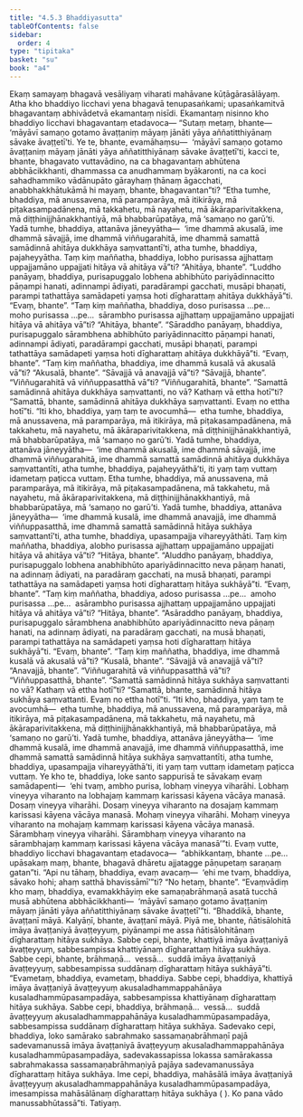 ```yaml
---
title: "4.5.3 Bhaddiyasutta"
tableOfContents: false
sidebar:
  order: 4
type: "tipitaka"
basket: "su"
book: "a4"
---
```



<DynamicBreadcrumb />

<Division number="193" book="a4" bookNo="15" page="511">

<Paragraph number="1197" book="a4">
Ekaṃ samayaṃ bhagavā vesāliyaṃ viharati mahāvane kūṭāgārasālāyaṃ. Atha kho bhaddiyo licchavi yena bhagavā tenupasaṅkami; upasaṅkamitvā bhagavantaṃ abhivādetvā ekamantaṃ nisīdi. Ekamantaṃ nisinno kho bhaddiyo licchavi bhagavantaṃ etadavoca—
</Paragraph>

<Paragraph number="1198" book="a4">
“Sutaṃ metaṃ, bhante—  ‘māyāvī samaṇo gotamo āvaṭṭaniṃ māyaṃ jānāti yāya aññatitthiyānaṃ sāvake āvaṭṭetī’ti. Ye te, bhante, evamāhaṃsu—  ‘māyāvī samaṇo gotamo āvaṭṭaniṃ māyaṃ jānāti yāya aññatitthiyānaṃ sāvake āvaṭṭetī’ti, kacci te, bhante, bhagavato vuttavādino, na ca bhagavantaṃ abhūtena abbhācikkhanti, dhammassa ca anudhammaṃ byākaronti, na ca koci sahadhammiko vādānupāto gārayhaṃ ṭhānaṃ āgacchati, anabbhakkhātukāmā hi mayaṃ, bhante, bhagavantan”ti?
</Paragraph>

<Paragraph number="1199" book="a4">
“Etha tumhe, bhaddiya, mā anussavena, mā paramparāya, mā itikirāya, mā piṭakasampadānena, mā takkahetu, mā nayahetu, mā ākāraparivitakkena, mā diṭṭhinijjhānakkhantiyā, mā bhabbarūpatāya, mā ‘samaṇo no garū’ti. Yadā tumhe, bhaddiya, attanāva jāneyyātha—  ‘ime dhammā akusalā, ime dhammā sāvajjā, ime dhammā viññugarahitā, ime dhammā samattā samādinnā ahitāya dukkhāya saṃvattantī’ti, atha tumhe, bhaddiya, pajaheyyātha.
</Paragraph>

<Paragraph number="1200" book="a4">
Taṃ kiṃ maññatha, bhaddiya, lobho purisassa ajjhattaṃ uppajjamāno uppajjati hitāya vā ahitāya vā”ti? “Ahitāya, bhante”. “Luddho panāyaṃ, bhaddiya, purisapuggalo lobhena abhibhūto pariyādinnacitto pāṇampi hanati, adinnampi ādiyati, paradārampi gacchati, musāpi bhaṇati, parampi tathattāya samādapeti yaṃsa hoti dīgharattaṃ ahitāya dukkhāyā”ti. “Evaṃ, bhante”.
</Paragraph>

<Paragraph number="1201" book="a4">
“Taṃ kiṃ maññatha, bhaddiya, doso purisassa …pe…  moho purisassa …pe…  sārambho purisassa ajjhattaṃ uppajjamāno uppajjati hitāya vā ahitāya vā”ti? “Ahitāya, bhante”. “Sāraddho panāyaṃ, bhaddiya, purisapuggalo sārambhena abhibhūto pariyādinnacitto pāṇampi hanati, adinnampi ādiyati, paradārampi gacchati, musāpi bhaṇati, parampi tathattāya samādapeti yaṃsa hoti dīgharattaṃ ahitāya dukkhāyā”ti. “Evaṃ, bhante”.
</Paragraph>

<Paragraph number="1202" book="a4">
“Taṃ kiṃ maññatha, bhaddiya, ime dhammā kusalā vā akusalā vā”ti? “Akusalā, bhante”. “Sāvajjā vā anavajjā vā”ti? “Sāvajjā, bhante”. “Viññugarahitā vā viññuppasatthā vā”ti? “Viññugarahitā, bhante”. “Samattā samādinnā ahitāya dukkhāya saṃvattanti, no vā? Kathaṃ vā ettha hotī”ti? “Samattā, bhante, samādinnā ahitāya dukkhāya saṃvattanti. Evaṃ no ettha hotī”ti.
</Paragraph>

<Paragraph number="1203" book="a4">
“Iti kho, bhaddiya, yaṃ taṃ te avocumhā—  etha tumhe, bhaddiya, mā anussavena, mā paramparāya, mā itikirāya, mā piṭakasampadānena, mā takkahetu, mā nayahetu, mā ākāraparivitakkena, mā diṭṭhinijjhānakkhantiyā, mā bhabbarūpatāya, mā ‘samaṇo no garū’ti. Yadā tumhe, bhaddiya, attanāva jāneyyātha—  ‘ime dhammā akusalā, ime dhammā sāvajjā, ime dhammā viññugarahitā, ime dhammā samattā samādinnā ahitāya dukkhāya saṃvattantīti, atha tumhe, bhaddiya, pajaheyyāthā’ti, iti yaṃ taṃ vuttaṃ idametaṃ paṭicca vuttaṃ.
</Paragraph>

<Paragraph number="1204" book="a4">
Etha tumhe, bhaddiya, mā anussavena, mā paramparāya, mā itikirāya, mā piṭakasampadānena, mā takkahetu, mā nayahetu, mā ākāraparivitakkena, mā diṭṭhinijjhānakkhantiyā, mā bhabbarūpatāya, mā ‘samaṇo no garū’ti. Yadā tumhe, bhaddiya, attanāva jāneyyātha—  ‘ime dhammā kusalā, ime dhammā anavajjā, ime dhammā viññuppasatthā, ime dhammā samattā samādinnā hitāya sukhāya saṃvattantī’ti, atha tumhe, bhaddiya, upasampajja vihareyyāthāti.
</Paragraph>

<Paragraph number="1205" book="a4">
Taṃ kiṃ maññatha, bhaddiya, alobho purisassa ajjhattaṃ uppajjamāno uppajjati hitāya vā ahitāya vā”ti? “Hitāya, bhante”. “Aluddho panāyaṃ, bhaddiya, purisapuggalo lobhena anabhibhūto apariyādinnacitto neva pāṇaṃ hanati, na adinnaṃ ādiyati, na paradāraṃ gacchati, na musā bhaṇati, parampi tathattāya na samādapeti yaṃsa hoti dīgharattaṃ hitāya sukhāyā”ti. “Evaṃ, bhante”.
</Paragraph>

<Paragraph number="1206" book="a4">
“Taṃ kiṃ maññatha, bhaddiya, adoso purisassa …pe…  amoho purisassa …pe…  asārambho purisassa ajjhattaṃ uppajjamāno uppajjati hitāya vā ahitāya vā”ti? “Hitāya, bhante”. “Asāraddho panāyaṃ, bhaddiya, purisapuggalo sārambhena anabhibhūto apariyādinnacitto neva pāṇaṃ hanati, na adinnaṃ ādiyati, na paradāraṃ gacchati, na musā bhaṇati, parampi tathattāya na samādapeti yaṃsa hoti dīgharattaṃ hitāya sukhāyā”ti. “Evaṃ, bhante”.
</Paragraph>

<Paragraph number="1207" book="a4">
“Taṃ kiṃ maññatha, bhaddiya, ime dhammā kusalā vā akusalā vā”ti? “Kusalā, bhante”. “Sāvajjā vā anavajjā vā”ti? “Anavajjā, bhante”. “Viññugarahitā vā viññuppasatthā vā”ti? “Viññuppasatthā, bhante”. “Samattā samādinnā hitāya sukhāya saṃvattanti no vā? Kathaṃ vā ettha hotī”ti? “Samattā, bhante, samādinnā hitāya sukhāya saṃvattanti. Evaṃ no ettha hotī”ti.
</Paragraph>

<Paragraph number="1208" book="a4">
“Iti kho, bhaddiya, yaṃ taṃ te avocumhā—  etha tumhe, bhaddiya, mā anussavena, mā paramparāya, mā itikirāya, mā piṭakasampadānena, mā takkahetu, mā nayahetu, mā ākāraparivitakkena, mā diṭṭhinijjhānakkhantiyā, mā bhabbarūpatāya, mā ‘samaṇo no garū’ti. Yadā tumhe, bhaddiya, attanāva jāneyyātha—  ‘ime dhammā kusalā, ime dhammā anavajjā, ime dhammā viññuppasatthā, ime dhammā samattā samādinnā hitāya sukhāya saṃvattantīti, atha tumhe, bhaddiya, upasampajja vihareyyāthā’ti, iti yaṃ taṃ vuttaṃ idametaṃ paṭicca vuttaṃ.
</Paragraph>

<Paragraph number="1209" book="a4">
Ye kho te, bhaddiya, loke santo sappurisā te sāvakaṃ evaṃ samādapenti—  ‘ehi tvaṃ, ambho purisa, lobhaṃ vineyya viharāhi. Lobhaṃ vineyya viharanto na lobhajaṃ kammaṃ karissasi kāyena vācāya manasā. Dosaṃ vineyya viharāhi. Dosaṃ vineyya viharanto na dosajaṃ kammaṃ karissasi kāyena vācāya manasā. Mohaṃ vineyya viharāhi. Mohaṃ vineyya viharanto na mohajaṃ kammaṃ karissasi kāyena vācāya manasā. Sārambhaṃ vineyya viharāhi. Sārambhaṃ vineyya viharanto na sārambhajaṃ kammaṃ karissasi kāyena vācāya manasā’”ti.
</Paragraph>

<Paragraph number="1210" book="a4">
Evaṃ vutte, bhaddiyo licchavi bhagavantaṃ etadavoca—  “abhikkantaṃ, bhante …pe…  upāsakaṃ maṃ, bhante, bhagavā dhāretu ajjatagge pāṇupetaṃ saraṇaṃ gatan”ti.
</Paragraph>

<Paragraph number="1211" book="a4">
“Api nu tāhaṃ, bhaddiya, evaṃ avacaṃ—  ‘ehi me tvaṃ, bhaddiya, sāvako hohi; ahaṃ satthā bhavissāmī’”ti? “No hetaṃ, bhante”. “Evaṃvādiṃ kho maṃ, bhaddiya, evamakkhāyiṃ eke samaṇabrāhmaṇā asatā tucchā musā abhūtena abbhācikkhanti—  ‘māyāvī samaṇo gotamo āvaṭṭaniṃ māyaṃ jānāti yāya aññatitthiyānaṃ sāvake āvaṭṭetī’”ti. “Bhaddikā, bhante, āvaṭṭanī māyā. Kalyāṇī, bhante, āvaṭṭanī māyā. Piyā me, bhante, ñātisālohitā imāya āvaṭṭaniyā āvaṭṭeyyuṃ, piyānampi me assa ñātisālohitānaṃ dīgharattaṃ hitāya sukhāya. Sabbe cepi, bhante, khattiyā imāya āvaṭṭaniyā āvaṭṭeyyuṃ, sabbesampissa khattiyānaṃ dīgharattaṃ hitāya sukhāya. Sabbe cepi, bhante, brāhmaṇā…  vessā…  suddā imāya āvaṭṭaniyā āvaṭṭeyyuṃ, sabbesampissa suddānaṃ dīgharattaṃ hitāya sukhāyā”ti.
</Paragraph>

<Paragraph number="1212" book="a4">
“Evametaṃ, bhaddiya, evametaṃ, bhaddiya. Sabbe cepi, bhaddiya, khattiyā imāya āvaṭṭaniyā āvaṭṭeyyuṃ akusaladhammappahānāya kusaladhammūpasampadāya, sabbesampissa khattiyānaṃ dīgharattaṃ hitāya sukhāya. Sabbe cepi, bhaddiya, brāhmaṇā…  vessā…  suddā āvaṭṭeyyuṃ akusaladhammappahānāya kusaladhammūpasampadāya, sabbesampissa suddānaṃ dīgharattaṃ hitāya sukhāya. Sadevako cepi, bhaddiya, loko samārako sabrahmako sassamaṇabrāhmaṇī pajā sadevamanussā imāya āvaṭṭaniyā āvaṭṭeyyuṃ akusaladhammappahānāya kusaladhammūpasampadāya, sadevakassapissa lokassa samārakassa sabrahmakassa sassamaṇabrāhmaṇiyā pajāya sadevamanussāya dīgharattaṃ hitāya sukhāya. Ime cepi, bhaddiya, mahāsālā imāya āvaṭṭaniyā āvaṭṭeyyuṃ akusaladhammappahānāya kusaladhammūpasampadāya, imesampissa mahāsālānaṃ dīgharattaṃ hitāya sukhāya ( ). Ko pana vādo manussabhūtassā”ti.

</Paragraph>
</Division>

<Paragraph number="1213" type="center" book="a4">
Tatiyaṃ.
</Paragraph>
